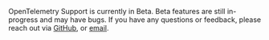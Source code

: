 <Note>

OpenTelemetry Support is currently in Beta. Beta features are still in-progress and may have bugs. If you have any questions or feedback, please reach out via [GitHub](https://github.com/getsentry/sentry/discussions/40712), or [email](mailto:steven.eubank@sentry.io).
</Note>
